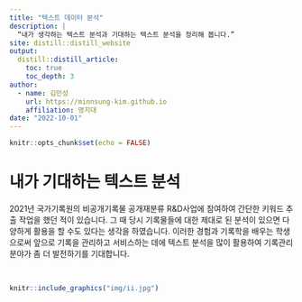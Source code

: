 ```yaml
---
title: "텍스트 데이터 분석"
description: |
  “내가 생각하는 텍스트 분석과 기대하는 텍스트 분석을 정리해 봅니다.”
site: distill::distill_website
output:
  distill::distill_article:
    toc: true
    toc_depth: 3  
author:
  - name: 김민성 
    url: https://minnsung-kim.github.io
    affiliation: 명지대
date: "2022-10-01" 
---
```


```r
knitr::opts_chunk$set(echo = FALSE)
```


# 내가 기대하는 텍스트 분석

  2021년 국가기록원의 비공개기록물 공개재분류 R&D사업에 참여하여 간단한 키워드 추출 작업을 했던 적이 있습니다. 그 때 당시 기록물들에 대한 제대로 된 분석이 있으면 다양하게 활용을 할 수도 있다는 생각을 하였습니다. 
이러한 경험과 기록학을 배우는 학생으로써 앞으로 기록을 관리하고 서비스하는 데에 텍스트 분석을 많이 활용하여 기록관리 분야가 좀 더 발전하기를 기대합니다.


<br>

```r
knitr::include_graphics("img/ii.jpg")
```

